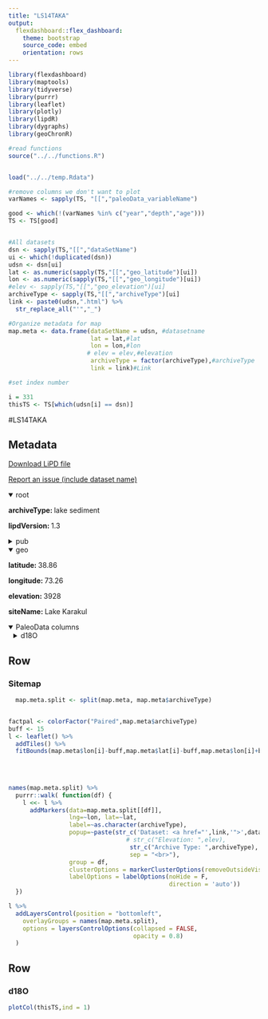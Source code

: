 ```yaml
---
title: "LS14TAKA"
output: 
  flexdashboard::flex_dashboard:
    theme: bootstrap
    source_code: embed
    orientation: rows
---
```


```r
library(flexdashboard)
library(maptools)
library(tidyverse)
library(purrr)
library(leaflet)
library(plotly)
library(lipdR)
library(dygraphs)
library(geoChronR)

#read functions
source("../../functions.R")


load("../../temp.Rdata")

#remove columns we don't want to plot
varNames <- sapply(TS, "[[","paleoData_variableName")

good <- which(!(varNames %in% c("year","depth","age")))
TS <- TS[good]


#All datasets
dsn <- sapply(TS,"[[","dataSetName")
ui <- which(!duplicated(dsn))
udsn <- dsn[ui]
lat <- as.numeric(sapply(TS,"[[","geo_latitude")[ui])
lon <- as.numeric(sapply(TS,"[[","geo_longitude")[ui])
#elev <- sapply(TS,"[[","geo_elevation")[ui]
archiveType <- sapply(TS,"[[","archiveType")[ui]
link <- paste0(udsn,".html") %>% 
  str_replace_all("'","_")

#Organize metadata for map
map.meta <- data.frame(dataSetName = udsn, #datasetname
                       lat = lat,#lat
                       lon = lon,#lon
                      # elev = elev,#elevation
                       archiveType = factor(archiveType),#archiveType
                       link = link)#Link

#set index number

i = 331
thisTS <- TS[which(udsn[i] == dsn)]
```
#LS14TAKA

Metadata {.sidebar}
-------------------------------------
[Download LiPD file](LS14TAKA.lpd)
            

[Report an issue (include dataset name)](https://github.com/nickmckay/LiPDverse/issues)

<details open style="margin-left: 0px">
<summary>root</summary>
<p style="margin-left: 0px"><strong>archiveType: </strong>lake sediment
<p style="margin-left: 0px"><strong>lipdVersion: </strong>1.3
</details>
<details>
<summary>pub</summary>
<details style="margin-left: 10px">
<summary>pub1</summary>
<p style="margin-left: 10px"><strong>author: </strong>Taft, Linda , Mischke, Steffen , Wiechert, Uwe , Leipe, Christian , Rajabov, Ilhomjon , Riedel, Frank
<p style="margin-left: 10px"><strong>journal: </strong>Journal of Paleolimnology
<p style="margin-left: 10px"><strong>volume: </strong>52
<p style="margin-left: 10px"><strong>pages: </strong>-14
<p style="margin-left: 10px"><strong>pubYear: </strong>2014
<p style="margin-left: 10px"><strong>title: </strong>Sclerochronological oxygen and carbon isotope ratios in Radix (Gastropoda) shells indicate changes of glacial meltwater flux and temperature since 4,200�cal�yr BP at Lake Karakul, eastern Pamirs (Tajikistan)
<p style="margin-left: 10px"><strong>DOI: </strong>10.1007/s10933-014-9776-4
</details>
</details>
<details open style="margin-left: 0px">
<summary>geo</summary>
<p style="margin-left: 0px"><strong>latitude: </strong>38.86
<p style="margin-left: 0px"><strong>longitude: </strong>73.26
<p style="margin-left: 0px"><strong>elevation: </strong>3928
<p style="margin-left: 0px"><strong>siteName: </strong>Lake Karakul
</details>
<details open>
<summary>PaleoData columns</summary>
<details style="margin-left: 10px">
<summary>d18O</summary>
<p style="margin-left: 10px"><strong>TSid: </strong>LS14TAKA01a
<p style="margin-left: 10px"><strong>variableName: </strong>d18O
<p style="margin-left: 10px"><strong>units: </strong>permil
<p style="margin-left: 10px"><strong>description: </strong>carbonate
<details>
<summary>interpretation</summary>
<details style="margin-left: 20px">
<summary>1</summary>
<p style="margin-left: 20px"><strong>interpDirection: </strong>decrease
<p style="margin-left: 20px"><strong>scope: </strong>climate
<p style="margin-left: 20px"><strong>variable: </strong>Solar insolation
<p style="margin-left: 20px"><strong>variableDetail: </strong>at +39� Lat
</details>
<details style="margin-left: 20px">
<summary>2</summary>
<p style="margin-left: 20px"><strong>basis: </strong>general isotopic composition of the lake water follows the decreasing solar insolation over ~4200 yrs.
<p style="margin-left: 20px"><strong>direction: </strong>positive
<p style="margin-left: 20px"><strong>equilibriumEvidence: </strong>similar to ostracod records
<p style="margin-left: 20px"><strong>inferredMaterial: </strong>lake water
<p style="margin-left: 20px"><strong>integrationTime: </strong>.
<p style="margin-left: 20px"><strong>integrationTimeUncertaintyType: </strong>chronological; resolution; biological effects (for samples < 1 yr old)
<p style="margin-left: 20px"><strong>integrationTimeUnits: </strong>years
<p style="margin-left: 20px"><strong>rank: </strong>1
<p style="margin-left: 20px"><strong>scope: </strong>isotope
<p style="margin-left: 20px"><strong>variable: </strong>P_isotope
</details>
<details style="margin-left: 20px">
<summary>3</summary>
<p style="margin-left: 20px"><strong>basis: </strong>Periodically low d18O and d13C values from individual subsamples
<p style="margin-left: 20px"><strong>direction: </strong>decrease
<p style="margin-left: 20px"><strong>equilibriumEvidence: </strong>similar to ostracod records
<p style="margin-left: 20px"><strong>inferredMaterial: </strong>lake water
<p style="margin-left: 20px"><strong>integrationTime: </strong>.
<p style="margin-left: 20px"><strong>integrationTimeUncertaintyType: </strong>chronological; resolution; biological effects (for samples < 1 yr old)
<p style="margin-left: 20px"><strong>integrationTimeUnits: </strong>years
<p style="margin-left: 20px"><strong>rank: </strong>2
<p style="margin-left: 20px"><strong>scope: </strong>isotope
<p style="margin-left: 20px"><strong>variable: </strong>Short-term meltwater fluxes (temperature of precipitation)
</details>
</details>
</details>

Row
-----------------------------------------------------------------------

### Sitemap

```r
  map.meta.split <- split(map.meta, map.meta$archiveType)


factpal <- colorFactor("Paired",map.meta$archiveType)
buff <- 15
l <- leaflet() %>% 
  addTiles() %>% 
  fitBounds(map.meta$lon[i]-buff,map.meta$lat[i]-buff,map.meta$lon[i]+buff,map.meta$lat[i]+buff)
  

  
  
names(map.meta.split) %>%
  purrr::walk( function(df) {
    l <<- l %>%
      addMarkers(data=map.meta.split[[df]],
                 lng=~lon, lat=~lat,
                 label=~as.character(archiveType),
                 popup=~paste(str_c('Dataset: <a href="',link,'">',dataSetName,'</a>'),
                                 # str_c("Elevation: ",elev),
                                  str_c("Archive Type: ",archiveType),
                                  sep = "<br>"),
                 group = df,
                 clusterOptions = markerClusterOptions(removeOutsideVisibleBounds = F),
                 labelOptions = labelOptions(noHide = F,
                                             direction = 'auto'))
  })

l %>%
  addLayersControl(position = "bottomleft",
    overlayGroups = names(map.meta.split),
    options = layersControlOptions(collapsed = FALSE,
                                   opacity = 0.8)
  )
```

Row {.tabset .tabset-fade}
-----------------------------------------------------------------------

### d18O
```r
plotCol(thisTS,ind = 1)
```
